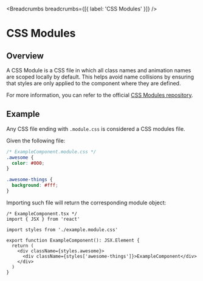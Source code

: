 
<MetaTags
  title="Tuono - CSS Modules"
  canonical="https://tuono.dev/documentation/styles/css-modules"
/>


<Breadcrumbs breadcrumbs={[{ label: 'CSS Modules' }]} />

# CSS Modules

## Overview

A CSS Module is a CSS file in which all class names and animation names are scoped locally by default.
This helps avoid name collisions by ensuring that styles are only applied to the component where they are defined.

For more information, you can refer to the official [CSS Modules repository](https://github.com/css-modules/css-modules).

## Example

Any CSS file ending with `.module.css` is considered a CSS modules file.

Given the following file:

```css
/* ExampleComponent.module.css */
.awesome {
  color: #000;
}

.awesome-things {
  background: #fff;
}
```

Importing such file will return the corresponding module object:

```tsx
/* ExampleComponent.tsx */
import { JSX } from 'react'

import styles from './example.module.css'

export function ExampleComponent(): JSX.Element {
  return (
    <div className={styles.awesome}>
      <div className={styles['awesome-things']}>ExampleComponent</div>
    </div>
  )
}
```
